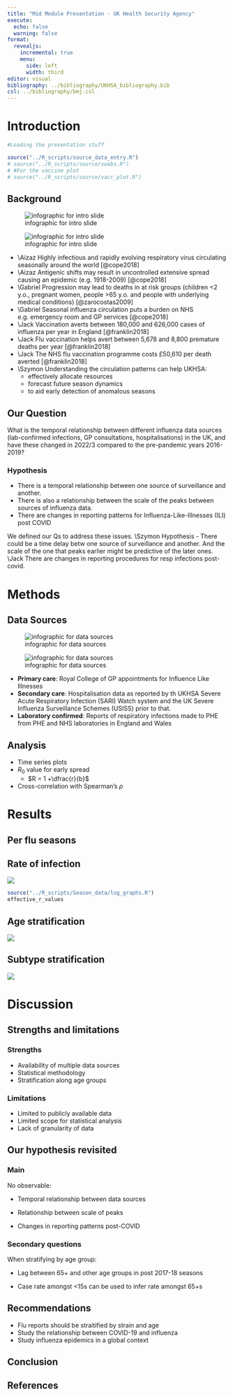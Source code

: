 ```yaml
---
title: "Mid Module Presentation - UK Health Security Agency"
execute:
  echo: false
  warning: false
format: 
  revealjs:
    incremental: true
    menu: 
      side: left
      width: third
editor: visual
bibliography: ../bibliography/UKHSA_bibliography.bib
csl: ../bibliography/bmj.csl
---
```


# Introduction

```r
#Loading the presentation stuff

source("../R_scripts/source_data_entry.R")
# source("../R_scripts/source/swabs.R")
# #For the vaccine plot
# source("../R_scripts/source/vacc_plot.R")
```

## Background {.scrollable}

![infographic for intro slide](images/fig-intro.png)

![infographic for intro slide](images/fig-intro.png)

::: notes
-   \\Aizaz Highly infectious and rapidly evolving respiratory virus circulating seasonally around the world [@cope2018]
-   \\Aizaz Antigenic shifts may result in uncontrolled extensive spread causing an epidemic (e.g. 1918-2009) [@cope2018]
-   \\Gabriel Progression may lead to deaths in at risk groups (children \<2 y.o., pregnant women, people \>65 y.o. and people with underlying medical conditions) [@zarocostas2009]
-   \\Gabriel Seasonal influenza circulation puts a burden on NHS e.g. emergency room and GP services [@cope2018]
-   \\Jack Vaccination averts between 180,000 and 626,000 cases of influenza per year in England [@franklin2018]
-   \\Jack Flu vaccination helps avert between 5,678 and 8,800 premature deaths per year [@franklin2018]
-   \\Jack The NHS flu vaccination programme costs £50,610 per death averted [@franklin2018]
-   \\Szymon Understanding the circulation patterns can help UKHSA:
    -   effectively allocate resources
    -   forecast future season dynamics
    -   to aid early detection of anomalous seasons
:::

## Our Question

What is the temporal relationship between different influenza data sources (lab-confirmed infections, GP consultations, hospitalisations) in the UK, and have these changed in 2022/3 compared to the pre-pandemic years 2016-2019?

### Hypothesis

-   There is a temporal relationship between one source of surveillance and another.
-   There is also a relationship between the scale of the peaks between sources of influenza data.
-   There are changes in reporting patterns for Influenza-Like-Illnesses (ILI) post COVID

::: notes
We defined our Qs to address these issues. \\Szymon Hypothesis - There could be a time delay betw one source of surveillance and another. And the scale of the one that peaks earlier might be predictive of the later ones. \\Jack There are changes in reporting procedures for resp infections post-covid.
:::

# Methods

## Data Sources

![infographic for data sources](images/fig-data-source.png)

![infographic for data sources](images/fig-data-source.png)

::: notes
-   **Primary care**: Royal College of GP appointments for Influence Like Illnesses
-   **Secondary care**: Hospitalisation data as reported by th UKHSA Severe Acute Respiratory Infection (SARI) Watch system and the UK Severe Influenza Surveillance Schemes (USISS) prior to that.
-   **Laboratory confirmed**: Reports of respiratory infections made to PHE from PHE and NHS laboratories in England and Wales
:::

## Analysis

-   Time series plots
-   $R_0$ value for early spread
    -   $R = 1 +\dfrac{r}{b}$
-   Cross-correlation with Spearman's $\rho$

# Results

<!-- ## Exploring our main data sources -->

<!-- ::: panel-tabset -->

<!-- ### Primary care -->

<!-- ```{r} -->

<!-- source("../R_scripts/source/primary_care_vis.R") -->

<!-- gp_cases -->

<!-- ``` -->

<!-- ### Secondary Care -->

<!-- ```{r} -->

<!-- source("../R_scripts/source/hospitalisation_plots.R") -->

<!-- hospital_plot -->

<!-- ``` -->

<!-- ### Lab confirmed cases -->

<!-- ```{r} -->

<!-- source("../R_scripts/source/swabs.R") -->

<!-- combined_plot -->

<!-- ``` -->

<!-- ::: -->

<!-- ## Vaccine data -->

<!-- ```{r} -->

<!-- vacc_plot -->

<!-- ``` -->

## Per flu seasons

<!-- ```{r} -->

<!-- source("../R_scripts/Season_data/season_201718.R") -->

<!-- source("../R_scripts/Season_data/season_201819.R") -->

<!-- source("../R_scripts/Season_data/season_201920.R") -->

<!-- source("../R_scripts/Season_data/season_202223.R") -->

<!-- combined_season_plot <- ggarrange(plot_201718, plot_201819, -->

<!--                                plot_201920, plot_202223, -->

<!--                                ncol = 2, nrow = 2,  -->

<!--                                common.legend = T, legend="bottom") -->

<!-- combined_season_plot -->

<!-- ``` -->

## Rate of infection

![](images/log.png)

<!-- # ```{r echo= FALSE, warning = FALSE} -->

<!-- # source("../R_scripts/Season_data/log_graphs.R")  -->

<!-- # combined_log_plot <- ggarrange(log_hosp_plot1718 , log_hosp_plot1819, -->

<!-- #                                log_hosp_plot1920, log_hosp_plot2223, -->

<!-- #                                ncol = 2, nrow = 2,  -->

<!-- #                                heights = c(2, 2,2,2),  -->

<!-- #                                binwidth = 1, -->

<!-- #                                common.legend = T, legend="bottom") -->

<!-- # combined_log_plot -->

<!-- # ``` -->


```r
source("../R_scripts/Season_data/log_graphs.R")
effective_r_values

```

## Age stratification {.smaller}

![](images/age.png)

## Subtype stratification

![](images/strain.png)

# Discussion


## Strengths and limitations

::: panel-tabset
### Strengths

-   Availability of multiple data sources
-   Statistical methodology
-   Stratification along age groups

### Limitations

-   Limited to publicly available data
-   Limited scope for statistical analysis
-   Lack of granularity of data
:::

## Our hypothesis revisited

::: panel-tabset

### Main

No observable:

-   Temporal relationship between data sources

-   Relationship between scale of peaks

-   Changes in reporting patterns post-COVID

### Secondary questions

When stratifying by age group:

-   Lag between 65+ and other age groups in post 2017-18 seasons

-   Case rate amongst \<15s can be used to infer rate amongst 65+s
:::

## Recommendations

-  Flu reports should be straitified by strain and age
-  Study the relationship between COVID-19 and influenza
-  Study influenza epidemics in a global context

## Conclusion

## References
